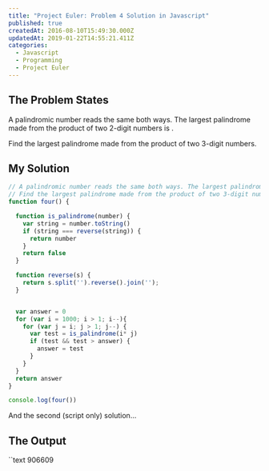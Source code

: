 ```yaml
---
title: "Project Euler: Problem 4 Solution in Javascript"
published: true
createdAt: 2016-08-10T15:49:30.000Z
updatedAt: 2019-01-22T14:55:21.411Z
categories:
  - Javascript
  - Programming
  - Project Euler
---
```


## The Problem States

A palindromic number reads the same both ways. The largest palindrome made from the product of two 2-digit
numbers is <InlineMath math="9009 = 91 × 99" />.

Find the largest palindrome made from the product of two 3-digit numbers.

## My Solution

```javascript
// A palindromic number reads the same both ways. The largest palindrome made from the product of two 2-digit numbers is 9009 = 91 × 99.
// Find the largest palindrome made from the product of two 3-digit numbers.
function four() {

  function is_palindrome(number) {
    var string = number.toString()
    if (string === reverse(string)) {
      return number
    }
    return false
  }

  function reverse(s) {
    return s.split('').reverse().join('');
  }


  var answer = 0
  for (var i = 1000; i > 1; i--){
    for (var j = i; j > 1; j--) {
      var test = is_palindrome(i* j)
      if (test && test > answer) {
        answer = test
      }
    }
  }
  return answer
}

console.log(four())
```

And the second (script only) solution...

## The Output

``text
906609
```
